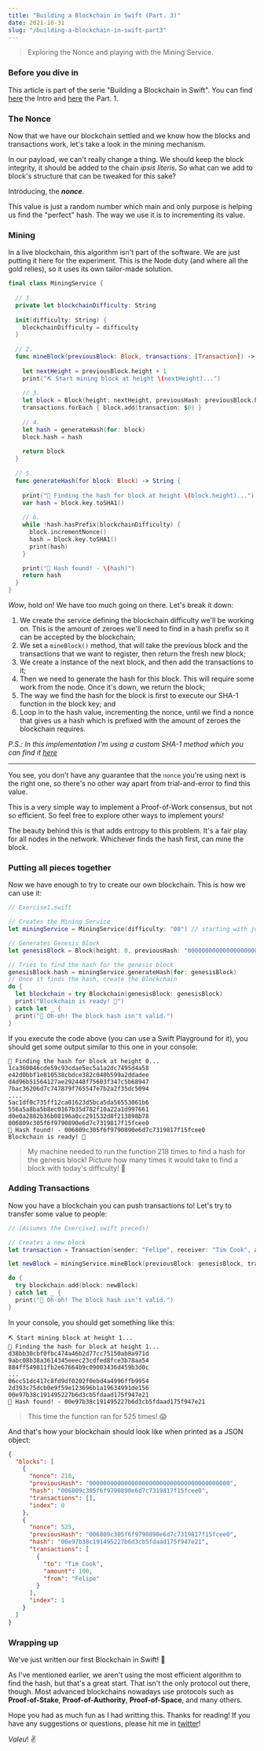 ```yaml
---
title: "Building a Blockchain in Swift (Part. 3)"
date: 2021-10-31
slug: "/building-a-blockchain-in-swift-part3"
---
```


> Exploring the Nonce and playing with the Mining Service.

### Before you dive in

This article is part of the serie "Building a Blockchain in Swift". You can find [here](/building-a-blockchain-in-swift-intro) the Intro and [here](/building-a-blockchain-in-swift-part1) the Part. 1.

### The Nonce

Now that we have our blockchain settled and we know how the blocks and transactions work, let's take a look in the mining mechanism.

In our payload, we can't really change a thing. We should keep the block integrity, it should be added to the chain _ipsis literis_. So what can we add to block's structure that can be tweaked for this sake?

Introducing, the _**nonce**_.

This value is just a random number which main and only purpose is helping us find the "perfect" hash. The way we use it is to incrementing its value.

### Mining

In a live blockchain, this algorithm isn't part of the software. We are just putting it here for the experiment. This is the Node duty (and where all the gold relies), so it uses its own tailor-made solution.

```swift
final class MiningService {
  
  // 1.
  private let blockchainDifficulty: String
  
  init(difficulty: String) {
    blockchainDifficulty = difficulty
  }
  
  // 2.
  func mineBlock(previousBlock: Block, transactions: [Transaction]) -> Block {
    
    let nextHeight = previousBlock.height + 1
    print("⛏ Start mining block at height \(nextHeight)...")
    
    // 3. 
    let block = Block(height: nextHeight, previousHash: previousBlock.hash)
    transactions.forEach { block.add(transaction: $0) }
    
    // 4.
    let hash = generateHash(for: block)
    block.hash = hash
    
    return block
  }
  
  // 5.
  func generateHash(for block: Block) -> String {
    
    print("🔑 Finding the hash for block at height \(block.height)...")
    var hash = block.key.toSHA1()
    
    // 6.
    while !hash.hasPrefix(blockchainDifficulty) {
      block.incrementNonce()
      hash = block.key.toSHA1()
      print(hash)
    }

    print("🙌 Hash found! - \(hash)")
    return hash
  }
}
```

_Wow_, hold on! We have too much going on there. Let's break it down:
1. We create the service defining the blockchain difficulty we'll be working on. This is the amount of zeroes we'll need to find in a hash prefix so it can be accepted by the blockchain;
2. We set a `mineBlock()` method, that will take the previous block and the transactions that we want to register, then return the fresh new block;
3. We create a instance of the next block, and then add the transactions to it;
4. Then we need to generate the hash for this block. This will require some work from the node. Once it's down, we return the block;
5. The way we find the hash for the block is first to execute our SHA-1 function in the block key; and
6. Loop in to the hash value, incrementing the nonce, until we find a nonce that gives us a hash which is prefixed with the amount of zeroes the blockchain requires.

_P.S.: In this implementation I'm using a custom SHA-1 method which you can find it [here](https://gist.github.com/felipericieri/c296fa28198b8671a927ec550a522e53)_

---

You see, you don't have any guarantee that the `nonce` you're using next is the right one, so there's no other way apart from trial-and-error to find this value.

This is a very simple way to implement a Proof-of-Work consensus, but not so efficient. So feel free to explore other ways to implement yours!

The beauty behind this is that adds entropy to this problem. It's a fair play for all nodes in the network. Whichever finds the hash first, can mine the block.

### Putting all pieces together

Now we have enough to try to create our own blockchain. This is how we can use it:

```swift
// Exercise1.swift

// Creates the Mining Service
let miningService = MiningService(difficulty: "00") // starting with just 2 zeroes

// Generates Genesis Block
let genesisBlock = Block(height: 0, previousHash: "0000000000000000000000000000000000000000") // 40 zeroes

// Tries to find the hash for the genesis block
genesisBlock.hash = miningService.generateHash(for: genesisBlock)
// Once it finds the hash, create the Blockchain
do {
  let blockchain = try Blockchain(genesisBlock: genesisBlock)
  print("Blockchain is ready! 🎉")
} catch let _ {
  print("🚫 Oh-oh! The block hash isn't valid.")
}
```

If you execute the code above (you can use a Swift Playground for it), you should get some output similar to this one in your console:

```
🔑 Finding the hash for block at height 0...
1ca360046cde59c93cdae5ec5a1a2dc7495d4a58
e42d0bbf1e810538cbdce382c040b599a2ddadee
d4d96b51564127ae292448f75603f347c5b68947
7bac36206d7c747879f765547e7b2a2f35dc5094
....
5ac1df0c735ff12ca81623d5bca5da56553061b6
556a5a8ba5b8ec0167b35d782f10a22a1d997661
d0e0a2882b36b08196a0cc291532d8f213898b78
006809c305f6f9790890e6d7c7319817f15fcee0
🙌 Hash found! - 006809c305f6f9790890e6d7c7319817f15fcee0
Blockchain is ready! 🎉
```

> My machine needed to run the function 218 times to find a hash for the genesis block! Picture how many times it would take to find a block with today's difficulty! 😬

### Adding Transactions

Now you have a blockchain you can push transactions to! Let's try to transfer some value to people:

```swift
// (Assumes the Exercise1.swift preceds)

// Creates a new block
let transaction = Transaction(sender: "Felipe", receiver: "Tim Cook", amount: 100)

let newBlock = miningService.mineBlock(previousBlock: genesisBlock, transactions: [transaction])

do {
  try blockchain.add(block: newBlock)
} catch let _ {
  print("🚫 Oh-oh! The block hash isn't valid.")
}
```

In your console, you should get something like this:

```
⛏ Start mining block at height 1...
🔑 Finding the hash for block at height 1...
d38bb30cbf0fbc474a46b2d77cc75150ab8a971d
9abc08b38a3614345eeec23cdfed8fce3b78aa54
884ff549811fb2e67664b9c09003436d459b3d0c
...
06cc51dc417c8fd9df0202f0ebd4a4996ffb9954
2d393c75dcb0e9f59e123696b1a19634991de156
00e97b38c191495227b6d3cb5fdaad175f947e21
🙌 Hash found! - 00e97b38c191495227b6d3cb5fdaad175f947e21
```

> This time the function ran for 525 times! 😱

And that's how your blockchain should look like when printed as a JSON object:

```json
{
  "blocks": [
    {
      "nonce": 218,
      "previousHash": "0000000000000000000000000000000000000000",
      "hash": "006809c305f6f9790890e6d7c7319817f15fcee0",
      "transactions": [],
      "index": 0
    },
    {
      "nonce": 525,
      "previousHash": "006809c305f6f9790890e6d7c7319817f15fcee0",
      "hash": "00e97b38c191495227b6d3cb5fdaad175f947e21",
      "transactions": [
        {
          "to": "Tim Cook",
          "amount": 100,
          "from": "Felipe"
        }
      ],
      "index": 1
    }
  ]
}
```

### Wrapping up

We've just written our first Blockchain in Swift! 🍾

As I've mentioned earlier, we aren't using the most efficient algorithm to find the hash, but that's a great start. That isn't the only protocol out there, though. Most advanced blockchains nowadays use protocols such as **Proof-of-Stake**, **Proof-of-Authority**, **Proof-of-Space**, and many others.

Hope you had as much fun as I had writting this. Thanks for reading! If you have any suggestions or questions, please hit me in [twitter](https://twitter.com/ricicodes)!

_Valeu_! ✌️